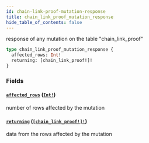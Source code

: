 ```yaml
---
id: chain-link-proof-mutation-response
title: chain_link_proof_mutation_response
hide_table_of_contents: false
---
```


response of any mutation on the table "chain_link_proof"

```graphql
type chain_link_proof_mutation_response {
  affected_rows: Int!
  returning: [chain_link_proof!]!
}
```

### Fields

#### [`affected_rows`](#) ([`Int!`](/07-graphql/scalars/int))

number of rows affected by the mutation

#### [`returning`](#) ([`[chain_link_proof!]!`](/07-graphql/objects/chain-link-proof))

data from the rows affected by the mutation
